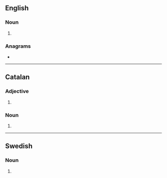 ==English==

===Noun===
{{head|en|noun plural form}}

# {{plural of|missioner|lang=en}}

===Anagrams===
* {{anagrams|en|a=eiimnorsss|remissions}}

----

==Catalan==

===Adjective===
{{head|ca|adjective form}}

# {{masculine plural of|missioner|lang=ca}}

===Noun===
{{head|ca|noun form}}

# {{plural of|missioner|lang=ca}}

----

==Swedish==

===Noun===
{{head|sv|noun form}}

# {{sv-noun-form-indef-gen-pl|mission}}